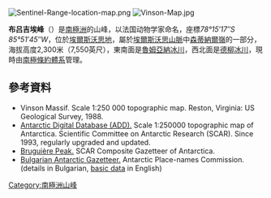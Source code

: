 {{coord|78|15|17|S|85|51|45|W|display=title}}
[[Image:Sentinel-Range-location-map.png|thumb]]
[[Image:Vinson-Map.jpg|thumb]]

'''布吕吉埃峰'''（{{lang-en|Bruguière Peak}}）是[[南極洲|南極洲]]的山峰，以法国动物学家{{link-fr|让-纪尧姆·布吕吉埃|Jean-Guillaume Bruguière}}命名，座標''78°15′17″S 85°51′45″W''，位於[[埃爾斯沃思地|埃爾斯沃思地]]，屬於[[埃爾斯沃思山脈|埃爾斯沃思山脈]]中[[森蒂納爾嶺|森蒂納爾嶺]]的一部分，海拔高度2,300米（7,550英尺），東南面是[[魯姆亞納冰川|魯姆亞納冰川]]，西北面是[[德柳冰川|德柳冰川]]，現時由[[南極條約體系|南極條約體系]]管理。

==參考資料==
* Vinson Massif.  Scale 1:250 000 topographic map.  Reston, Virginia: US Geological Survey, 1988.
* [http://www.add.scar.org Antarctic Digital Database (ADD).] {{Wayback|url=http://www.add.scar.org/ |date=20170305000653 }} Scale 1:250000 topographic map of Antarctica. Scientific Committee on Antarctic Research (SCAR). Since 1993, regularly upgraded and updated.
* [http://data.aad.gov.au/aadc/gaz/scar/display_name.cfm?gaz_id=137797 Bruguière Peak.] {{Wayback|url=http://data.aad.gov.au/aadc/gaz/scar/display_name.cfm?gaz_id=137797 |date=20140203105945 }} SCAR Composite Gazetteer of Antarctica.
* [http://apcbg.org/gazet-bg.doc Bulgarian Antarctic Gazetteer.] {{Wayback|url=http://apcbg.org/gazet-bg.doc |date=20160206203828 }} Antarctic Place-names Commission. (details in Bulgarian, [http://apcbg.org/gazet.htm basic data] {{Wayback|url=http://apcbg.org/gazet.htm |date=20160304071225 }} in English)

{{DEFAULTSORT:Bruguière Peak}}
[[Category:南極洲山峰|Category:南極洲山峰]]


{{EllsworthLand-geo-stub}}